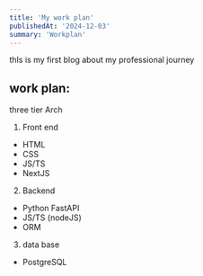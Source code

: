 ```yaml
---
title: 'My work plan'
publishedAt: '2024-12-03'
summary: 'Workplan'
---
```

thIs is my first blog about my professional journey


## work plan:
three tier Arch
1. Front end
  - HTML
  - CSS
  - JS/TS
  - NextJS 
2. Backend
  - Python FastAPI
  - JS/TS (nodeJS)
  - ORM
3. data base
  - PostgreSQL
